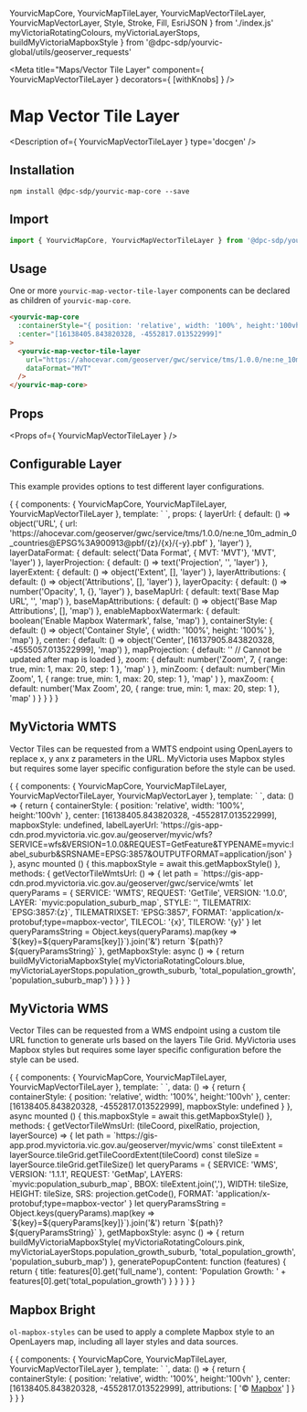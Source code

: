   YourvicMapCore,
  YourvicMapTileLayer,
  YourvicMapVectorTileLayer,
  YourvicMapVectorLayer,
  Style,
  Stroke,
  Fill,
  EsriJSON
} from './index.js'
  myVictoriaRotatingColours,
  myVictoriaLayerStops,
  buildMyVictoriaMapboxStyle
} from '@dpc-sdp/yourvic-global/utils/geoserver_requests'

<Meta title="Maps/Vector Tile Layer" component={ YourvicMapVectorTileLayer } decorators={ [withKnobs] } />

# Map Vector Tile Layer

<Description of={ YourvicMapVectorTileLayer } type='docgen' />

## Installation

```shell
npm install @dpc-sdp/yourvic-map-core --save
```

## Import

```javascript
import { YourvicMapCore, YourvicMapVectorTileLayer } from '@dpc-sdp/yourvic-map-core'
```

## Usage

One or more ```yourvic-map-vector-tile-layer``` components can be declared as children of ```yourvic-map-core```.

```html
<yourvic-map-core
  :containerStyle="{ position: 'relative', width: '100%', height:'100vh' }"
  :center="[16138405.843820328, -4552817.013522999]"
>
  <yourvic-map-vector-tile-layer
    url="https://ahocevar.com/geoserver/gwc/service/tms/1.0.0/ne:ne_10m_admin_0_countries@EPSG%3A900913@pbf/{z}/{x}/{-y}.pbf"
    dataFormat="MVT"
  />
</yourvic-map-core>
```

## Props

<Props of={ YourvicMapVectorTileLayer } />

## Configurable Layer

This example provides options to test different layer configurations.

<Preview>
  <Story name="Configurable Layer">
    {
      {
        components: { YourvicMapCore, YourvicMapTileLayer, YourvicMapVectorTileLayer },
        template: `<yourvic-map-core
          :containerStyle="containerStyle"
          :baseMapUrl="baseMapUrl"
          :baseMapAttributions="baseMapAttributions"
          :enableMapboxWatermark="enableMapboxWatermark"
          :center="center"
          :projection="mapProjection == '' ? undefined : mapProjection"
          :zoom="zoom"
          :minZoom="minZoom"
          :maxZoom="maxZoom"
          enableZoomControl
          enableAttributionControl
          enableFullScreenControl
          enablePanInteraction
          enableZoomInteraction
          enableRotateInteraction
        >
          <yourvic-map-vector-tile-layer
            :url="decodeURIComponent(layerUrl.url)"
            :dataFormat="layerDataFormat"
            :projection="layerProjection == '' ? undefined : layerProjection"
            :extent="layerExtent.length && layerExtent.length > 0 ? layerExtent : undefined"
            :attributions="layerAttributions"
            :opacity="layerOpacity"
          />
        </yourvic-map-core>`,
        props: {
          layerUrl: {
            default: () => object('URL', {
              url: 'https://ahocevar.com/geoserver/gwc/service/tms/1.0.0/ne:ne_10m_admin_0_countries@EPSG%3A900913@pbf/{z}/{x}/{-y}.pbf'
            }, 'layer')
          },
          layerDataFormat: {
            default: select('Data Format', { MVT: 'MVT'}, 'MVT', 'layer')
          },
          layerProjection: {
            default: () => text('Projection', '', 'layer')
          },
          layerExtent: {
            default: () => object('Extent', [], 'layer')
          },
          layerAttributions: {
            default: () => object('Attributions', [], 'layer')
          },
          layerOpacity: {
            default: () => number('Opacity', 1, {}, 'layer')
          },
          baseMapUrl: {
            default: text('Base Map URL', '', 'map')
          },
          baseMapAttributions: {
            default: () => object('Base Map Attributions', [], 'map')
          },
          enableMapboxWatermark: {
            default: boolean('Enable Mapbox Watermark', false, 'map')
          },
          containerStyle: {
            default: () => object('Container Style', { width: '100%', height: '100%' }, 'map')
          },
          center: {
            default: () => object('Center', [16137905.843820328, -4555057.013522999], 'map')
          },
          mapProjection: {
            default: '' // Cannot be updated after map is loaded
          },
          zoom: {
            default: number('Zoom', 7,
              {
                range: true,
                min: 1,
                max: 20,
                step: 1
              },
              'map'
            )
          },
          minZoom: {
            default: number('Min Zoom', 1,
              {
                range: true,
                min: 1,
                max: 20,
                step: 1
              },
              'map'
            )
          },
          maxZoom: {
            default: number('Max Zoom', 20,
              {
                range: true,
                min: 1,
                max: 20,
                step: 1
              },
              'map'
            )
          }
        }
      }
    }
  </Story>
</Preview>

## MyVictoria WMTS

Vector Tiles can be requested from a WMTS endpoint using OpenLayers to replace x, y anx z parameters in the URL.
MyVictoria uses Mapbox styles but requires some layer specific configuration before the style can be used.

<Preview>
  <Story name="MyVictoria WMTS">
    {
      {
        components: { YourvicMapCore, YourvicMapTileLayer, YourvicMapVectorTileLayer, YourvicMapVectorLayer },
        template: `<yourvic-map-core
          :containerStyle="containerStyle"
          :center="center"
          :zoom="11"
        >
          <yourvic-map-vector-tile-layer
            :url="getVectorTileWmtsUrl()"
            dataFormat="MVT"
            mapboxStyleMethod="stylefunction"
            :mapboxStyle="mapboxStyle"
            mapboxStyleSource="Blue"
          />
          <yourvic-map-vector-layer
            :url="labelLayerUrl"
            dataFormat="GeoJSON"
            labelAttribute="ssc_name"
            labelOnly
          />
        </yourvic-map-core>`,
        data: () => {
          return {
            containerStyle: { position: 'relative', width: '100%', height:'100vh' },
            center: [16138405.843820328, -4552817.013522999],
            mapboxStyle: undefined,
            labelLayerUrl: 'https://gis-app-cdn.prod.myvictoria.vic.gov.au/geoserver/myvic/wfs?SERVICE=wfs&VERSION=1.0.0&REQUEST=GetFeature&TYPENAME=myvic:label_suburb&SRSNAME=EPSG:3857&OUTPUTFORMAT=application/json'
          }
        },
        async mounted () {
          this.mapboxStyle = await this.getMapboxStyle()
        },
        methods: {
          getVectorTileWmtsUrl: () => {
            let path = `https://gis-app-cdn.prod.myvictoria.vic.gov.au/geoserver/gwc/service/wmts`
            let queryParams = {
              SERVICE: 'WMTS',
              REQUEST: 'GetTile',
              VERSION: '1.0.0',
              LAYER: `myvic:population_suburb_map`,
              STYLE: '',
              TILEMATRIX: `EPSG:3857:{z}`,
              TILEMATRIXSET: 'EPSG:3857',
              FORMAT: 'application/x-protobuf;type=mapbox-vector',
              TILECOL: '{x}',
              TILEROW: '{y}'
            }
            let queryParamsString = Object.keys(queryParams).map(key => `${key}=${queryParams[key]}`).join('&')
            return `${path}?${queryParamsString}`
          },
          getMapboxStyle: async () => {
            return buildMyVictoriaMapboxStyle(
              myVictoriaRotatingColours.blue,
              myVictoriaLayerStops.population_growth_suburb,
              'total_population_growth',
              'population_suburb_map')
          }
        }
      }
    }
  </Story>
</Preview>

## MyVictoria WMS

Vector Tiles can be requested from a WMS endpoint using a custom tile URL function to generate urls based on the layers
Tile Grid. MyVictoria uses Mapbox styles but requires some layer specific configuration before the style can be used.

<Preview>
  <Story name="MyVictoria WMS">
    {
      {
        components: { YourvicMapCore, YourvicMapTileLayer, YourvicMapVectorTileLayer },
        template: `<yourvic-map-core
          :containerStyle="containerStyle"
          :center="center"
          :zoom="11"
          :popupContentFunction="generatePopupContent"
        >
          <yourvic-map-vector-tile-layer
            :urlFunction="getVectorTileWmsUrl"
            :enablePopup="true"
            dataFormat="MVT"
            :overlaps="false"
            mapboxStyleMethod="stylefunction"
            :mapboxStyle="mapboxStyle"
            mapboxStyleSource="Pink"
          />
        </yourvic-map-core>`,
        data: () => {
          return {
            containerStyle: { position: 'relative', width: '100%', height:'100vh' },
            center: [16138405.843820328, -4552817.013522999],
            mapboxStyle: undefined
          }
        },
        async mounted () {
          this.mapboxStyle = await this.getMapboxStyle()
        },
        methods: {
          getVectorTileWmsUrl: (tileCoord, pixelRatio, projection, layerSource) => {
            let path = `https://gis-app.prod.myvictoria.vic.gov.au/geoserver/myvic/wms`
            const tileExtent = layerSource.tileGrid.getTileCoordExtent(tileCoord)
            const tileSize = layerSource.tileGrid.getTileSize()
            let queryParams = {
              SERVICE: 'WMS',
              VERSION: '1.1.1',
              REQUEST: 'GetMap',
              LAYERS: `myvic:population_suburb_map`,
              BBOX: tileExtent.join(','),
              WIDTH: tileSize,
              HEIGHT: tileSize,
              SRS: projection.getCode(),
              FORMAT: 'application/x-protobuf;type=mapbox-vector'
            }
            let queryParamsString = Object.keys(queryParams).map(key => `${key}=${queryParams[key]}`).join('&')
            return `${path}?${queryParamsString}`
          },
          getMapboxStyle: async () => {
            return buildMyVictoriaMapboxStyle(
              myVictoriaRotatingColours.pink,
              myVictoriaLayerStops.population_growth_suburb,
              'total_population_growth',
              'population_suburb_map')
          },
          generatePopupContent: function (features) {
            return {
              title: features[0].get('full_name'),
              content: 'Population Growth: ' + features[0].get('total_population_growth')
            }
          }
        }
      }
    }
  </Story>
</Preview>

## Mapbox Bright

```ol-mapbox-styles``` can be used to apply a complete Mapbox style to an OpenLayers map, including all layer styles and
data sources.

<Preview>
  <Story name="Mapbox Bright">
    {
      {
        components: { YourvicMapCore, YourvicMapTileLayer, YourvicMapVectorTileLayer },
        template: `<yourvic-map-core
          :containerStyle="containerStyle"
          :center="center"
          :zoom="11"
          enableMapboxWatermark
        >
          <yourvic-map-vector-tile-layer
            dataFormat="MVT"
            :overlaps="false"
            mapboxStyle="https://api.mapbox.com/styles/v1/mapbox/bright-v9?access_token=pk.eyJ1IjoibXl2aWN0b2lyYSIsImEiOiJjamlvMDgxbnIwNGwwM2t0OWh3ZDJhMGo5In0.w_xKPPd39cwrS1F4_yy39g"
            :attributions="attributions"
          />
        </yourvic-map-core>`,
        data: () => {
          return {
            containerStyle: { position: 'relative', width: '100%', height:'100vh' },
            center: [16138405.843820328, -4552817.013522999],
            attributions: [
              '© <a href="https://www.mapbox.com/about/maps/">Mapbox</a>'
            ]
          }
        }
      }
    }
  </Story>
</Preview>
